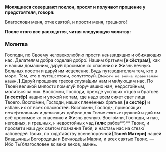 **Молящиеся совершают поклон, просят и получают прощение у предстоятеля, говоря:**

Благослови меня, отче святой, и прости меня, грешного!

**После этого все расходятся, читая следующую молитву:**

### Молитва

Господи, по Своему человеколюбию прости ненавидящих и обижающих нас. Делателям добра соделай добро́. Нашим братьям **[**и сёстрам**]**, как и нашим домашним, дару́й просимое ко спасению и Жизнь вечную. Больных посети и дару́й им исцеление. Будь путеводителем тем, кто в море. Тем, кто в путешествии, сопутствуй. **[**`Помоги на войне правителям нашим.`**]** Дару́й прощение грехов служа́щим нам и ми́лующим нас. По Твоей великой милости помилуй поручивших нам, недостойным, молиться за них. Воспо́мни, Господи, прежде усопших отцов и братьев **[**и сестёр**]** наших и упокой их там, где надо всем сияет свет лица Твоего. Воспо́мни, Господи, наших пленённых братьев **[**и сестёр**]** и избавь их от всех опасностей. Воспо́мни, Господи, приносящих поже́ртвования и делающих доброе для Твоих святых церквей и дай им всё просимое ко спасению и Жизнь вечную. Воспо́мни, Господи, и нас, негодных, и грешных, и недостойных чад **(или:** рабов**)** Твоих, и просвети наш дух светом познания Тебя, и наставь нас на стезю́ за́поведей Твоих, по хода́тайству всенепорочной **[**Твоей Матери**]** нашей Владычицы Богородицы и Вечноде́вы Марии, и всех святых Твоих. — Ибо Ты́ благословен во веки веков, аминь.

